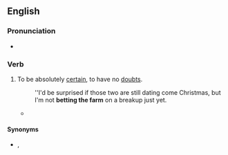 ==English==

===Pronunciation===
* {{audio|en-au-bet the farm.ogg|Audio (AU)|lang=en}}

===Verb===
{{head|en|verb}}

# {{lb|en|idiomatic}} To be absolutely [[certain]], to have no [[doubt]]s.
#: ''I'd be surprised if those two are still dating come Christmas, but I'm not '''betting the farm''' on a breakup just yet.
#* {{quote-journal|lang=en|author=Owen Gibson|title=Is the unthinkable happening – are people finally switching the football off?|url=https://www.theguardian.com/football/2016/oct/24/sky-sports-bt-sport-people-switching-football-off|newspaper={{w|The Guardian}}|city=London|date=24 October 2016|passage=Since Rupert Murdoch famously '''bet the farm''' on Premier League football to rescue Sky TV in 1991, it has been the catnip that has underpinned subscriber loyalty and, even in a far more complicated media landscape, is seen as so vital as to be worth almost any price.}}

====Synonyms====
* {{l|en|bet one's bottom dollar}}, {{l|en|bet one's boots}}